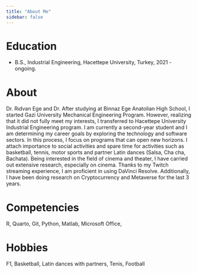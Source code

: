 ```yaml
---
title: "About Me"
sidebar: false 
---
```


# Education

-   B.S., Industrial Engineering, Hacettepe University, Turkey, 2021 - ongoing.

# About

Dr. Rıdvan Ege and Dr. After studying at Binnaz Ege Anatolian High School, I started Gazi University Mechanical Engineering Program. However, realizing that it did not fully meet my interests, I transferred to Hacettepe University Industrial Engineering program. I am currently a second-year student and I am determining my career goals by exploring the technology and software sectors. In this process, I focus on programs that can open new horizons. I attach importance to social activities and spare time for activities such as basketball, tennis, motor sports and partner Latin dances (Salsa, Cha cha, Bachata). Being interested in the field of cinema and theater, I have carried out extensive research, especially on cinema. Thanks to my Twitch streaming experience, I am proficient in using DaVinci Resolve. Additionally, I have been doing research on Cryptocurrency and Metaverse for the last 3 years.

# Competencies

R, Quarto, Git, Python, Matlab, Microsoft Office,

# Hobbies

F1, Basketball, Latin dances with partners, Tenis, Football
